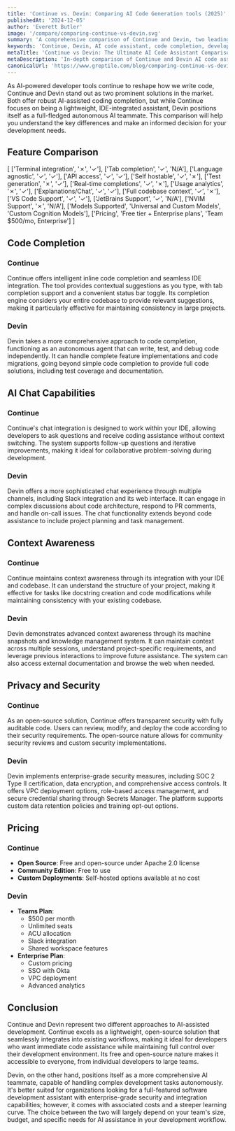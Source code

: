 ```yaml
---
title: 'Continue vs. Devin: Comparing AI Code Generation tools (2025)'
publishedAt: '2024-12-05'
author: 'Everett Butler'
image: '/compare/comparing-continue-vs-devin.svg'
summary: 'A comprehensive comparison of Continue and Devin, two leading AI-powered development tools, analyzing their features, capabilities, and use cases for modern software development teams.'
keywords: 'Continue, Devin, AI code assistant, code completion, developer tools, IDE integration, code generation, AI programming, software development'
metaTitle: 'Continue vs Devin: The Ultimate AI Code Assistant Comparison (2025)'
metaDescription: 'In-depth comparison of Continue and Devin AI code assistants, covering features, pricing, and capabilities to help developers choose the right tool for their needs.'
canonicalUrl: 'https://www.greptile.com/blog/comparing-continue-vs-devin'
---
```


As AI-powered developer tools continue to reshape how we write code, Continue and Devin stand out as two prominent solutions in the market. Both offer robust AI-assisted coding completion, but while Continue focuses on being a lightweight, IDE-integrated assistant, Devin positions itself as a full-fledged autonomous AI teammate. This comparison will help you understand the key differences and make an informed decision for your development needs.

## Feature Comparison

[
    ['Terminal integration', '✗', '✓'],
    ['Tab completion', '✓', 'N/A'],
    ['Language agnostic', '✓', '✓'],
    ['API access', '✓', '✓'],
    ['Self hostable', '✓', '✗'],
    ['Test generation', '✗', '✓'],
    ['Real-time completions', '✓', '✗'],
    ['Usage analytics', '✗', '✓'],
    ['Explanations/Chat', '✓', '✓'],
    ['Full codebase context', '✓', '✗'],
    ['VS Code Support', '✓', '✓'],
    ['JetBrains Support', '✓', 'N/A'],
    ['NVIM Support', '✗', 'N/A'],
    ['Models Supported', 'Universal and Custom Models', 'Custom Cognition Models'],
    ['Pricing', 'Free tier + Enterprise plans', 'Team $500/mo, Enterprise']
]

## Code Completion

### Continue
Continue offers intelligent inline code completion and seamless IDE integration. The tool provides contextual suggestions as you type, with tab completion support and a convenient status bar toggle. Its completion engine considers your entire codebase to provide relevant suggestions, making it particularly effective for maintaining consistency in large projects.

### Devin
Devin takes a more comprehensive approach to code completion, functioning as an autonomous agent that can write, test, and debug code independently. It can handle complete feature implementations and code migrations, going beyond simple code completion to provide full code solutions, including test coverage and documentation.

## AI Chat Capabilities

### Continue
Continue's chat integration is designed to work within your IDE, allowing developers to ask questions and receive coding assistance without context switching. The system supports follow-up questions and iterative improvements, making it ideal for collaborative problem-solving during development.

### Devin
Devin offers a more sophisticated chat experience through multiple channels, including Slack integration and its web interface. It can engage in complex discussions about code architecture, respond to PR comments, and handle on-call issues. The chat functionality extends beyond code assistance to include project planning and task management.

## Context Awareness

### Continue
Continue maintains context awareness through its integration with your IDE and codebase. It can understand the structure of your project, making it effective for tasks like docstring creation and code modifications while maintaining consistency with your existing codebase.

### Devin
Devin demonstrates advanced context awareness through its machine snapshots and knowledge management system. It can maintain context across multiple sessions, understand project-specific requirements, and leverage previous interactions to improve future assistance. The system can also access external documentation and browse the web when needed.

## Privacy and Security

### Continue
As an open-source solution, Continue offers transparent security with fully auditable code. Users can review, modify, and deploy the code according to their security requirements. The open-source nature allows for community security reviews and custom security implementations.

### Devin
Devin implements enterprise-grade security measures, including SOC 2 Type II certification, data encryption, and comprehensive access controls. It offers VPC deployment options, role-based access management, and secure credential sharing through Secrets Manager. The platform supports custom data retention policies and training opt-out options.

## Pricing

### Continue
- **Open Source**: Free and open-source under Apache 2.0 license
- **Community Edition**: Free to use
- **Custom Deployments**: Self-hosted options available at no cost

### Devin
- **Teams Plan**:
  - $500 per month
  - Unlimited seats
  - ACU allocation
  - Slack integration
  - Shared workspace features
- **Enterprise Plan**:
  - Custom pricing
  - SSO with Okta
  - VPC deployment
  - Advanced analytics

## Conclusion

Continue and Devin represent two different approaches to AI-assisted development. Continue excels as a lightweight, open-source solution that seamlessly integrates into existing workflows, making it ideal for developers who want immediate code assistance while maintaining full control over their development environment. Its free and open-source nature makes it accessible to everyone, from individual developers to large teams.

Devin, on the other hand, positions itself as a more comprehensive AI teammate, capable of handling complex development tasks autonomously. It's better suited for organizations looking for a full-featured software development assistant with enterprise-grade security and integration capabilities; however, it comes with associated costs and a steeper learning curve. The choice between the two will largely depend on your team's size, budget, and specific needs for AI assistance in your development workflow.
